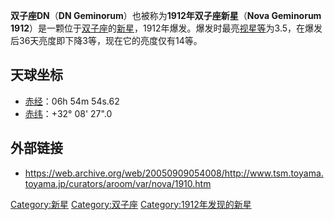 '''双子座DN'''（'''DN Geminorum'''）也被称为'''1912年双子座新星'''（'''Nova Geminorum 1912'''）是一颗位于[[双子座|双子座]]的[[新星|新星]]，1912年爆发。爆发时最亮[[视星等|视星等]]为3.5，在爆发后36天亮度即下降3等，现在它的亮度仅有14等。

==天球坐标==
* [[赤经|赤经]]：06h 54m 54s.62
* [[赤纬|赤纬]]：+32° 08' 27".0

==外部链接==
* https://web.archive.org/web/20050909054008/http://www.tsm.toyama.toyama.jp/curators/aroom/var/nova/1910.htm 

[[Category:新星|Category:新星]]
[[Category:双子座|Category:双子座]]
[[Category:1912年发现的新星|Category:1912年发现的新星]]